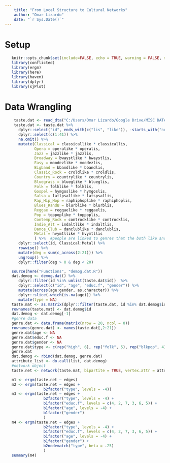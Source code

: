 ```yaml
---
    title: "From Local Structure to Cultural Networks"
    author: "Omar Lizardo"
    date: "`r Sys.Date()`"
---
```


# Setup
```r
   knitr::opts_chunk$set(include=FALSE, echo = TRUE, warning = FALSE, message = FALSE)
   library(conflicted)
   library(ergm)
   library(here)   
   library(haven)
   library(dplyr)
   library(sjPlot)
```

# Data Wrangling
```r
    taste.dat <- read_dta("C:/Users/Omar Lizardo/Google Drive/MISC DATA SOURCES/SSI-2012/SSI2012.dta")
    taste.dat <- taste.dat %>% 
      dplyr::select("id", ends_with(c("lis", "like")), -starts_with("none")) %>% 
      dplyr::select(c(1:41)) %>% 
      na.omit() %>% 
      mutate(Classical = classicallike * classicallis,
             Opera = operalike * operalis,
             Jazz = jazzlike * jazzlis,
             Broadway = bwaystlike * bwaystlis,
             Easy = moodezlike * moodezlis, 
             Bigband = bbandlike * bbandlis,
             Classic_Rock = croldlike * croldlis,
             Country = countrylike * countrylis,
             Bluegrass = blueglike * blueglis,
             Folk = folklike * folklis,
             Gospel = hymgoslike * hymgoslis,
             Salsa = latlpsallike * latspsallis,
             Rap_Hip_Hop = raphiphoplike * raphiphoplis,
             Blues_RandB = blurblike * blurblis,
             Reggae = reggaelike * reggaelis,
             Pop = toppoplike * toppoplis,
             Contemp_Rock = controcklike * controcklis,
             Indie_Alt = indaltlike * indaltlis,
             Dance_Club = danclublike * danclublis,
             Metal = hvymtllike * hvymtllis
             ) %>%  #people are linked to genres that the both like and listen to
      dplyr::select(id, Classical:Metal) %>% 
      rowwise() %>% 
      mutate(deg = sum(c_across(2:21))) %>% 
      ungroup() %>% 
      dplyr::filter(deg > 0 & deg < 20) 
```

```r
   source(here("Functions", "demog.dat.R"))
   dat.demog <- demog.dat() %>% 
      dplyr::filter(id %in% unlist(taste.dat$id))  %>% 
      dplyr::select(c("id", "age", "educ.f", "gender")) %>% 
      mutate(across(age:gender, as.character)) %>% 
      dplyr::slice(-which(is.na(age))) %>% 
      mutate(type = NA)
   taste.mat <- as.matrix(dplyr::filter(taste.dat, id %in% dat.demog$id)[2:21])
   rownames(taste.mat) <- dat.demog$id
   dat.demog <- dat.demog[-1]
   #genre data
   genre.dat <- data.frame(matrix(nrow = 20, ncol = 0))
   rownames(genre.dat) <- names(taste.dat[,2:21])
   genre.dat$age <- NA
   genre.dat$educ.f <- NA
   genre.dat$gender <- NA
   genre.dat$type <- c(rep("high", 6), rep("folk", 5), rep("blkpop", 4), rep("pop", 5))
   genre.dat
   dat.demog <- rbind(dat.demog, genre.dat)
   attribute_list <- do.call(list, dat.demog)
   #network object
   taste.net <- network(taste.mat, bipartite = TRUE, vertex.attr = attribute_list)
```
   



```r
   m1 <- ergm(taste.net ~ edges)
   m2 <- ergm(taste.net ~ edges + 
                 b2factor("type", levels = -4))
   m3 <- ergm(taste.net ~ edges + 
                 b2factor("type", levels = -4) + 
                 b1factor("educ.f", levels = c(4, 2, 7, 3, 6, 5)) +
                 b1factor("age", levels = -4) +
                 b1factor("gender") 
                 )
   m4 <- ergm(taste.net ~ edges + 
                 b2factor("type", levels = -4) + 
                 b1factor("educ.f", levels = c(4, 2, 7, 3, 6, 5)) +
                 b1factor("age", levels = -4) +
                 b1factor("gender") +
                 b2nodematch("type", beta = .25)
                 )
   summary(m4)
```

